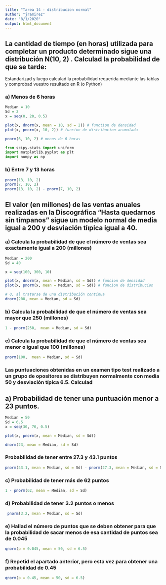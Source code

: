 ```yaml
---
title: "Tarea 14 - distribucion normal"
author: "jramirez"
date: "8/1/2020"
output: html_document
---
```


## La cantidad de tiempo (en horas) utilizada para completar un producto determinado sigue una distribución N(10, 2) . Calculad la probabilidad de que se tarde:
Estandarizad y luego calculad la probabilidad requerida mediante las tablas y comprobad vuestro resultado en R (o Python)

### a) Menos de 6 horas

```r
Median = 10
Sd = 2
x = seq(0, 20, 0.5)

plot(x, dnorm(x, mean = 10, sd = 2)) # function de densidad
plot(x, pnorm(x, 10, 2)) # funcion de distribucion acumulada

pnorm(6, 10, 2) # menos de 6 horas

```

```python

from scipy.stats import uniform
import matplotlib.pyplot as plt 
import numpy as np


```

### b) Entre 7 y 13 horas

```r

pnorm(13, 10, 2)
pnorm(7, 10, 2)
pnorm(13, 10, 2) - pnorm(7, 10, 2)

```


## El valor (en millones) de las ventas anuales realizadas en la Discográfica "Hasta quedarnos sin tímpanos" sigue un modelo normal de media igual a 200 y desviación tíıpica igual a 40.

### a) Calcula la probabilidad de que el número de ventas sea exactamente igual a 200 (millones)

```r

Median = 200
Sd = 40

x = seq(100, 300, 10)

plot(x, dnorm(x, mean = Median, sd = Sd)) # funcion de densidad
plot(x, pnorm(x, mean = Median, sd = Sd)) # funcion de distribucion

# 0, al tratarse de una distribución continua
dnorm(200, mean = Median, sd = Sd)

```
### b) Calcula la probabilidad de que el número de ventas sea mayor que 250 (millones)

```r
1 - pnorm(250,  mean = Median, sd = Sd)

```

### c) Calcula la probabilidad de que el número de ventas sea menor o igual que 100 (millones)

```r
pnorm(100,  mean = Median, sd = Sd)
```

### Las puntuaciones obtenidas en un examen tipo test realizado a un grupo de opositores se distribuyen normalmente con media 50 y desviación típica 6.5. Calculad

## a) Probabilidad de tener una puntuación menor a 23 puntos.

```r
Median = 50
Sd = 6.5
x = seq(30, 70, 0.5)

plot(x, pnorm(x, mean = Median, sd = Sd))

dnorm(23, mean = Median, sd = Sd)

```

### Probabilidad de tener entre 27.3 y 43.1 puntos


```r
pnorm(43.1, mean = Median, sd = Sd) - pnorm(27.3, mean = Median, sd = Sd)
```

### c) Probabilidad de tener más de 62 puntos
```r
1 - pnorm(62, mean = Median, sd = Sd) 
```

### d) Probabilidad de tener 3.2 puntos o menos
```r
 pnorm(3.2, mean = Median, sd = Sd) 
```

### e) Hallad el número de puntos que se deben obtener para que la probabilidad de sacar menos de esa cantidad de puntos sea de 0.045

```r
qnorm(p = 0.045, mean = 50, sd = 6.5)
```

### f) Repetid el apartado anterior, pero esta vez para obtener una probabilidad de 0.45

```r
qnorm(p = 0.45, mean = 50, sd = 6.5)
 ```

